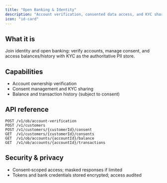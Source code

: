 ```yaml
---
title: "Open Banking & Identity"
description: "Account verification, consented data access, and KYC sharing."
icon: "id-card"
---
```


## What it is

Join identity and open banking: verify accounts, manage consent, and access balances/history with KYC as the authoritative PII store.

## Capabilities

- Account ownership verification
- Consent management and KYC sharing
- Balance and transaction history (subject to consent)

## API reference

```http
POST /v1/ob/account-verification
POST /v1/customers
POST /v1/customers/{customerId}/consent
GET  /v1/customers/{customerId}/consents
GET  /v1/ob/accounts/{accountId}/balance
GET  /v1/ob/accounts/{accountId}/transactions
```

## Security & privacy

- Consent‑scoped access; masked responses if limited
- Tokens and bank credentials stored encrypted; access audited

